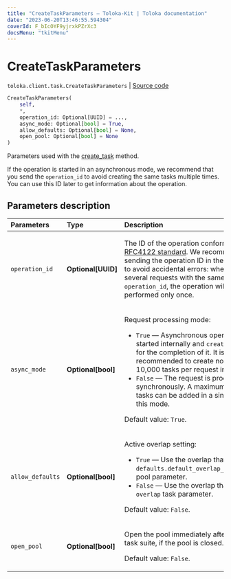 ```yaml
---
title: "CreateTaskParameters — Toloka-Kit | Toloka documentation"
date: "2023-06-20T13:46:55.594304"
coverId: F_bIcOYF9yjrxkPZrXc3
docsMenu: "tkitMenu"
---
```


# CreateTaskParameters

`toloka.client.task.CreateTaskParameters` | [Source code](https://github.com/Toloka/toloka-kit/blob/v1.2.0/src/client/task.py#L103)

```python
CreateTaskParameters(
    self,
    *,
    operation_id: Optional[UUID] = ...,
    async_mode: Optional[bool] = True,
    allow_defaults: Optional[bool] = None,
    open_pool: Optional[bool] = None
)
```

Parameters used with the [create_task](/docs/toloka-kit/reference/toloka.client.TolokaClient.create_task) method.

If the operation is started in an asynchronous mode,
we recommend that you send the `operation_id` to avoid creating the same tasks multiple times. You can use this ID later to get information about the operation.

## Parameters description

| Parameters | Type | Description |
| :----------| :----| :-----------|
`operation_id`|**Optional\[UUID\]**|<p>The ID of the operation conforming to the [RFC4122 standard](https://tools.ietf.org/html/rfc4122). We recommended sending the operation ID in the `POST` requests to avoid accidental errors: when you send several requests with the same `operation_id`, the operation will be performed only once.</p>
`async_mode`|**Optional\[bool\]**|<p>Request processing mode:</p> <ul> <li>`True` — Asynchronous operation is started internally and `create_tasks` waits for the completion of it. It is recommended to create no more than 10,000 tasks per request in this mode.</li> <li>`False` — The request is processed synchronously. A maximum of 5000 tasks can be added in a single request in this mode. </li> </ul> <p>Default value: `True`.</p>
`allow_defaults`|**Optional\[bool\]**|<p>Active overlap setting:</p> <ul> <li>`True` — Use the overlap that is set in the `defaults.default_overlap_for_new_tasks` pool parameter.</li> <li>`False` — Use the overlap that is set in the `overlap` task parameter.</li> </ul> <p>Default value: `False`.</p>
`open_pool`|**Optional\[bool\]**|<p>Open the pool immediately after creating a task suite, if the pool is closed. </p><p>Default value: `False`.</p>